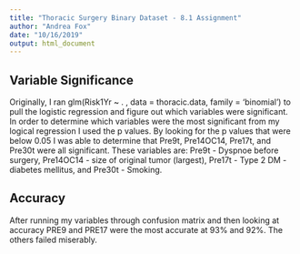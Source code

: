 ---
title: "Thoracic Surgery Binary Dataset - 8.1 Assignment"
author: "Andrea Fox"
date: "10/16/2019"
output: html_document
---


## Variable Significance

Originally, I ran glm(Risk1Yr ~ . , data = thoracic.data, family = 'binomial') to pull the logistic regression and figure out which variables were significant. In order to determine which variables were the most significant from my logical regression I used the p values. By looking for the p values that were below 0.05 I was able to determine that Pre9t, Pre14OC14, Pre17t, and Pre30t were all significant. These variables are: Pre9t - Dyspnoe before surgery, Pre14OC14 - size of original tumor (largest), Pre17t - Type 2 DM - diabetes mellitus, and Pre30t - Smoking.
  
## Accuracy

After running my variables through confusion matrix and then looking at accuracy PRE9 and PRE17 were the most accurate at 93% and 92%. The others failed miserably. 



